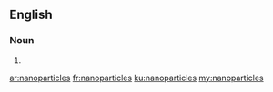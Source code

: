 ==English==

===Noun===
{{head|en}}

# {{plural of|nanoparticle}}

[[ar:nanoparticles]]
[[fr:nanoparticles]]
[[ku:nanoparticles]]
[[my:nanoparticles]]